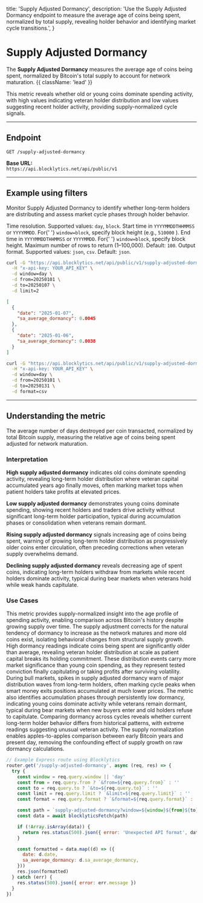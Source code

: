   title: 'Supply Adjusted Dormancy',
  description:
    'Use the Supply Adjusted Dormancy endpoint to measure the average age of coins being spent, normalized by total supply, revealing holder behavior and identifying market cycle transitions.',
}

# Supply Adjusted Dormancy

The **Supply Adjusted Dormancy** measures the average age of coins being spent, normalized by Bitcoin's total supply to account for network maturation. {{ className: 'lead' }}

This metric reveals whether old or young coins dominate spending activity, with high values indicating veteran holder distribution and low values suggesting recent holder activity, providing supply-normalized cycle signals.

---

## Endpoint

`GET /supply-adjusted-dormancy`

**Base URL:**  
`https://api.blocklytics.net/api/public/v1`

---

## Example using filters

<Row>
  <Col>

Monitor Supply Adjusted Dormancy to identify whether long-term holders are distributing and assess market cycle phases through holder behavior.

<Properties>
  <Property name="window" type="string">
    Time resolution. Supported values: <code>day</code>, <code>block</code>.
  </Property>
  <Property name="from" type="string">
    Start time in <code>YYYYMMDDTHHMMSS</code> or <code>YYYYMMDD</code>. For{' '}
    <code>window=block</code>, specify block height (e.g., <code>510000</code>
    ).
  </Property>
  <Property name="to" type="string">
    End time in <code>YYYYMMDDTHHMMSS</code> or <code>YYYYMMDD</code>. For{' '}
    <code>window=block</code>, specify block height.
  </Property>
  <Property name="limit" type="integer">
    Maximum number of rows to return (1–100,000). Default: <code>100</code>.
  </Property>
  <Property name="format" type="string">
    Output format. Supported values: <code>json</code>, <code>csv</code>.
    Default: <code>json</code>.
  </Property>
</Properties>

  </Col>
  <Col>

```bash {title="Requesting Supply Adjusted Dormancy data"}
curl -G "https://api.blocklytics.net/api/public/v1/supply-adjusted-dormancy" \
  -H "x-api-key: YOUR_API_KEY" \
  -d window=day \
  -d from=20250101 \
  -d to=20250107 \
  -d limit=2
```

```json {title="Sample JSON response"}
[
  {
    "date": "2025-01-07",
    "sa_average_dormancy": 0.0045
  },
  {
    "date": "2025-01-06",
    "sa_average_dormancy": 0.0038
  }
]
```

```bash {title="Exporting as CSV"}
curl -G "https://api.blocklytics.net/api/public/v1/supply-adjusted-dormancy" \
  -H "x-api-key: YOUR_API_KEY" \
  -d window=day \
  -d from=20250101 \
  -d to=20250131 \
  -d format=csv
```

  </Col>
</Row>

---

## Understanding the metric

<Row>
  <Col>

<Properties>
  <Property name="sa_average_dormancy" type="number">
    The average number of days destroyed per coin transacted, normalized by
    total Bitcoin supply, measuring the relative age of coins being spent
    adjusted for network maturation.
  </Property>
</Properties>

### Interpretation

**High supply adjusted dormancy** indicates old coins dominate spending activity, revealing long-term holder distribution where veteran capital accumulated years ago finally moves, often marking market tops when patient holders take profits at elevated prices.

**Low supply adjusted dormancy** demonstrates young coins dominate spending, showing recent holders and traders drive activity without significant long-term holder participation, typical during accumulation phases or consolidation when veterans remain dormant.

**Rising supply adjusted dormancy** signals increasing age of coins being spent, warning of growing long-term holder distribution as progressively older coins enter circulation, often preceding corrections when veteran supply overwhelms demand.

**Declining supply adjusted dormancy** reveals decreasing age of spent coins, indicating long-term holders withdraw from markets while recent holders dominate activity, typical during bear markets when veterans hold while weak hands capitulate.

### Use Cases

This metric provides supply-normalized insight into the age profile of spending activity, enabling comparison across Bitcoin's history despite growing supply over time. The supply adjustment corrects for the natural tendency of dormancy to increase as the network matures and more old coins exist, isolating behavioral changes from structural supply growth. High dormancy readings indicate coins being spent are significantly older than average, revealing veteran holder distribution at scale as patient capital breaks its holding commitment. These distribution events carry more market significance than young coin spending, as they represent tested conviction finally capitulating or taking profits after surviving volatility. During bull markets, spikes in supply adjusted dormancy warn of major distribution waves from long-term holders, often marking cycle peaks when smart money exits positions accumulated at much lower prices. The metric also identifies accumulation phases through persistently low dormancy, indicating young coins dominate activity while veterans remain dormant, typical during bear markets when new buyers enter and old holders refuse to capitulate. Comparing dormancy across cycles reveals whether current long-term holder behavior differs from historical patterns, with extreme readings suggesting unusual veteran activity. The supply normalization enables apples-to-apples comparison between early Bitcoin years and present day, removing the confounding effect of supply growth on raw dormancy calculations.

  </Col>
  <Col>

```js {title="Node.js (Express) example"}
// Example Express route using Blocklytics
router.get('/supply-adjusted-dormancy', async (req, res) => {
  try {
    const window = req.query.window || 'day'
    const from = req.query.from ? `&from=${req.query.from}` : ''
    const to = req.query.to ? `&to=${req.query.to}` : ''
    const limit = req.query.limit ? `&limit=${req.query.limit}` : ''
    const format = req.query.format ? `&format=${req.query.format}` : ''

    const path = `supply-adjusted-dormancy?window=${window}${from}${to}${limit}${format}`
    const data = await blocklyticsFetch(path)

    if (!Array.isArray(data)) {
      return res.status(500).json({ error: 'Unexpected API format', data })
    }

    const formatted = data.map((d) => ({
      date: d.date,
      sa_average_dormancy: d.sa_average_dormancy,
    }))
    res.json(formatted)
  } catch (err) {
    res.status(500).json({ error: err.message })
  }
})
```

  </Col>
</Row>
